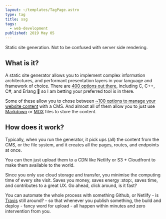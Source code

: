 ```yaml
---
layout: ~/templates/TagPage.astro
type: tag
title: ssg
tags:
  - web-development
published: 2019 May 05
---
```


<Abstract>

Static site generation. Not to be confused with server side rendering.

</Abstract>

## What is it?

A static site generator allows you to implement complex information architectures, and performant presentation layers in your language and framework of choice. There are [400 options out there](https://jamstack.org/generators/), including C, C++, C#, and Erlang :exploding_head: so I am betting your preferred tool is in there.

Some of these allow you to chose between [~100 options to manage your website content](https://jamstack.org/headless-cms/)
with a CMS. And almost all of them allow you to just use [Markdown](/tags/markdown) or [MDX](/tags/mdx) files to store the content.

## How does it work?

Typically, when you run the generator, it pick ups (all) the content from the CMS, or the file system, and it creates all the pages, routes, and endpoints at once.

You can then just upload them to a CDN like Netlify or S3 + Cloudfront to make them available to the world.

Since you only use cloud storage and transfer, you minimise the computing time of every site visit. Saves you money, saves energy :stop:, saves time, and contributes to a great UX. Go ahead, click around, is it fast?

You can automate the whole process with something Github, or Netlify - is [Travis](https://www.travis-ci.com/) still around? - so that whenever you publish something, the build and deploy - fancy word for upload - all happen within minutes and zero intervention from you.
